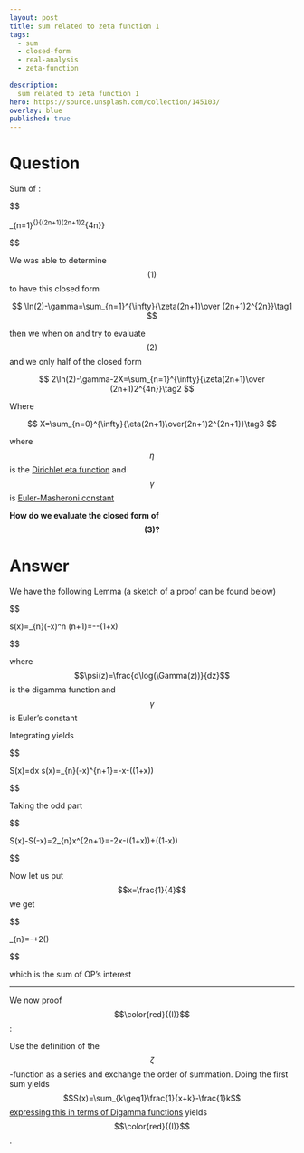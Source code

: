 ---
layout: post
title: sum related to zeta function 1
tags:
  - sum
  - closed-form
  - real-analysis
  - zeta-function
  
description:  
  sum related to zeta function 1
hero: https://source.unsplash.com/collection/145103/
overlay: blue
published: true
---


# Question

Sum of :

 
$$
 
 \sum_{n=1}^{\infty}{\zeta(2n+1)\over (2n+1)2^{4n}} 
 
$$


<!--break-->
 

We was able to determine $$(1)$$ to have this closed form 


$$
\ln(2)-\gamma=\sum_{n=1}^{\infty}{\zeta(2n+1)\over (2n+1)2^{2n}}\tag1
$$


then we when on and try to evaluate $$(2)$$ and we only half of the closed form


$$
2\ln(2)-\gamma-2X=\sum_{n=1}^{\infty}{\zeta(2n+1)\over (2n+1)2^{4n}}\tag2
$$


Where
 
$$
X=\sum_{n=0}^{\infty}{\eta(2n+1)\over(2n+1)2^{2n+1}}\tag3
$$


where $$\eta$$ is the [Dirichlet eta function][1] and $$\gamma$$ is [Euler-Masheroni constant][2]

**How do we evaluate the closed form of $$(3)?$$**


  [1]: https://en.wikipedia.org/wiki/Dirichlet_eta_function
  [2]: https://en.wikipedia.org/wiki/Euler%E2%80%93Mascheroni_constant


# Answer

We have the following Lemma (a sketch of a proof can be found below)


$$

s(x)=\sum_{n\geq 1}(-x)^n \zeta(n+1)=-\gamma-\psi(1+x)\quad \color{red}{(I)}

$$


where $$\psi(z)=\frac{d\log(\Gamma(z))}{dz}$$ is the digamma function and $$\gamma$$ is Euler's constant


Integrating yields


$$

S(x)=\int dx s(x)=\sum_{n\geq1}\frac{\zeta(n+1)}{n+1}(-x)^{n+1}=-\gamma x-\log(\Gamma(1+x))

$$


Taking the odd part

$$

S(x)-S(-x)=2\sum_{n\geq1}\frac{\zeta(2n+1)}{2n+1}x^{2n+1}=-2\gamma x-\log(\Gamma(1+x))+\log(\Gamma(1-x))

$$


Now let us put $$x=\frac{1}{4}$$ we get

$$

\sum_{n\geq1}\frac{\zeta(2n+1)}{2n+1}\frac1{4^{2n}}=-\gamma+2\log\left(\frac{\Gamma(3/4)}{\Gamma(5/4)}\right)

$$



which is the sum of OP's interest

---

We now proof $$\color{red}{(I)}$$:

Use the definition of the $$\zeta$$-function as a series and exchange the order of summation. Doing the first sum yields $$S(x)=\sum_{k\geq1}\frac{1}{x+k}-\frac{1}k$$ [expressing this in terms of Digamma functions][1] yields $$\color{red}{(I)}$$. 


  [1]: https://en.wikipedia.org/wiki/Digamma_function